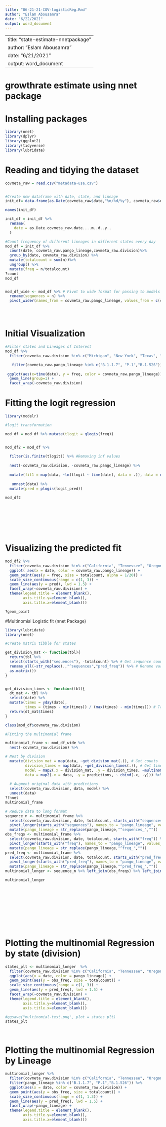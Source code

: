```yaml
---
title: "06-21-21-COV-logisticReg.Rmd"
author: "Eslam Abousamra"
date: "6/22/2021"
output: word_document
---
```

---
title: "state-estimate-nnetpackage"
author: "Eslam Abousamra"
date: "6/21/2021"
output: word_document
---


# growthrate estimate using nnet package

# Installing packages

```r
library(nnet)
library(dplyr)
library(ggplot2)
library(tidyverse)
library(lubridate)

```


# Reading and tidying the dataset

```r

covmeta_raw = read.csv("metadata-usa.csv")


#Create new dataframe with date, state, and lineage
init_df= data.frame(as.Date(covmeta_raw$date,"%m/%d/%y"), covmeta_raw$division, covmeta_raw$pango_lineage)

names(init_df)

init_df = init_df %>% 
  rename(
    date = as.Date.covmeta_raw.date....m..d..y..
  )

#Count frequency of different lineages in different states every day
mod_df = init_df %>%
  count(date, covmeta_raw.pango_lineage,covmeta_raw.division)%>%
  group_by(date, covmeta_raw.division) %>%
  mutate(totalcount = sum(n))%>% 
  ungroup() %>% 
  mutate(freq = n/totalcount)
?count
mod_df


mod_df_wide <- mod_df %>% # Pivot to wide format for passing to models
  rename(sequences = n) %>%
  pivot_wider(names_from = covmeta_raw.pango_lineage, values_from = c(sequences, freq), values_fill = 0) 





```


# Initial Visualization


```r
#Filter states and Lineages of Interest
mod_df %>%
  filter(covmeta_raw.division %in% c("Michigan", "New York", "Texas", "North Carolina", "Illinois", "Washington")) %>%

   filter(covmeta_raw.pango_lineage %in% c("B.1.1.7", "P.1","B.1.526")) %>%
  
 ggplot(aes(x=time(date), y = freq, color = covmeta_raw.pango_lineage)) + 
  geom_line(group=1) +
  facet_wrap(~covmeta_raw.division)
```


# Fitting the logit regression


```r
library(modelr)

#logit transformation

mod_df = mod_df %>% mutate(tlogit = qlogis(freq))


mod_df2 = mod_df %>% 
  
  filter(is.finite(tlogit)) %>% #Removing inf values
  
  nest(-covmeta_raw.division, -covmeta_raw.pango_lineage) %>% 
  
  mutate(fit1 = map(data, ~lm(tlogit ~ time(date), data = .)), data = map2(.x = data, .y = fit1, ~add_predictions(.x, .y, var = "logit_pred"))) %>%
  
   unnest(data) %>%
  mutate(pred = plogis(logit_pred))
      
mod_df2

  







```



# Visualizing the predicted fit 


```r
mod_df2 %>%
  filter(covmeta_raw.division %in% c("California", "Tennessee", "Oregon", "Michigan", "New York", "Texas", "North Carolina", "Illinois", "Washington")) %>%  filter(covmeta_raw.pango_lineage %in% c("B.1.1.7", "P.1","B.1.526")) %>%
  ggplot( aes(x = date, color = covmeta_raw.pango_lineage)) +
  geom_point(aes(y = freq, size = totalcount, alpha = 1/20)) +
  scale_size_continuous(range = c(1, 3)) +
  geom_line(aes(y = pred), lwd = 1.5) +
  facet_wrap(~covmeta_raw.division) +
  theme(legend.title = element_blank(), 
        axis.title.y=element_blank(),
        axis.title.x=element_blank())

?geom_point
```


#Multinomial Logistic fit (nnet Package)

```r
library(lubridate)
library(nnet)

#Create matrix tibble for states 

get_division_mat <- function(tbl){
  return(tbl %>%
  select(starts_with("sequences"), -totalcount) %>% # Get sequence counts
  rename_all(~str_replace(.,"^sequences","pred_freq")) %>% # Rename variable for later
  as.matrix())
}


get_division_times <- function(tbl){
  dt_mat <- tbl %>%
  select(date) %>%
  mutate(times = yday(date),
         times = (times - min(times)) / (max(times) - min(times))) # Transform times for easy fitting
  return(dt_mat$times)
}

class(mod_df$covmeta_raw.division)

#Fitting the multinomial frame

multinomial_frame <- mod_df_wide %>%
  nest(-covmeta_raw.division) %>%

# Nest by division
  mutate(division_mat = map(data, ~get_division_mat(.)), # Get counts 
         division_times = map(data, ~get_division_times(.)), # Get times
         model = map2(.x = division_mat, .y = division_times, ~multinom(.x ~ .y, trace = FALSE, MaxNWts = 100000)),predictions = map(model, ~ predict(., type = "prob")),  # Get predictions
         data = map2(.x = data, .y = predictions, ~ cbind(.x, .y))) %>% 
  
  # Augment original data with predictions
  select(covmeta_raw.division, data, model) %>%
  unnest(data)
??nnet
multinomial_frame
```

```r
# Reduce data to long format
sequence_n <- multinomial_frame %>%
  select(covmeta_raw.division, date, totalcount, starts_with("sequences")) %>%
  pivot_longer(starts_with("sequences"), names_to = "pango_lineage", values_to = "sequence_n") %>%
  mutate(pango_lineage = str_replace(pango_lineage,"^sequences_",""))
obs_freqs <- multinomial_frame %>%
  select(covmeta_raw.division, date, totalcount, starts_with("freq")) %>%
  pivot_longer(starts_with("freq"), names_to = "pango_lineage", values_to = "obs_freq") %>%
  mutate(pango_lineage = str_replace(pango_lineage,"^freq_",""))
pred_freq <- multinomial_frame %>%
  select(covmeta_raw.division, date, totalcount, starts_with("pred_freq")) %>%
  pivot_longer(starts_with("pred_freq"), names_to = "pango_lineage", values_to = "pred_freq") %>%
  mutate(pango_lineage = str_replace(pango_lineage,"^pred_freq_",""))
multinomial_longer <- sequence_n %>% left_join(obs_freqs) %>% left_join(pred_freq)

multinomial_longer












```


# Plotting the multinomial Regression by state (division)

```r


states_plt <- multinomial_longer  %>%
  filter(covmeta_raw.division %in% c("California", "Tennessee", "Oregon", "Michigan", "New York", "Texas", "North Carolina", "Illinois", "Washington")) %>% filter(pango_lineage %in% c("B.1.1.7", "P.1","B.1.526")) %>%
  ggplot(aes(x = date, color = pango_lineage)) +
  geom_point(aes(y = obs_freq, size = totalcount)) +
  scale_size_continuous(range = c(1, 3)) +
  geom_line(aes(y = pred_freq), lwd = 1.5) +
  facet_wrap(~covmeta_raw.division) +
  theme(legend.title = element_blank(), 
        axis.title.y=element_blank(),
        axis.title.x=element_blank())

#ggsave("multinomial-test.png", plot = states_plt)
states_plt




```


# Plotting the multinomial Regression by Lineage



```r
multinomial_longer %>%
  filter(covmeta_raw.division %in% c("California", "Tennessee", "Oregon", "Michigan", "New York", "Texas", "North Carolina", "Illinois", "Washington")) %>%
  filter(pango_lineage %in% c("B.1.1.7", "P.1","B.1.526")) %>%
  ggplot(aes(x = date, color = covmeta_raw.division)) +
  geom_point(aes(y = obs_freq, size = totalcount)) +
  scale_size_continuous(range = c(1, 1.3)) +
  geom_line(aes(y = pred_freq), lwd = 1.5) +
  facet_wrap(~pango_lineage) +
  theme(legend.title = element_blank(), 
        axis.title.y=element_blank(),
        axis.title.x=element_blank())
```

